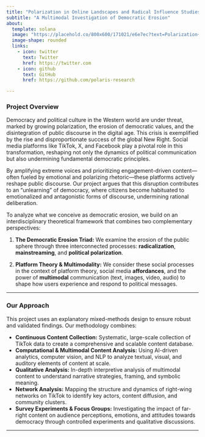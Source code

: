 ---
title: "Polarization in Online Landscapes and Radical Influence Studies"
subtitle: "A Multimodal Investigation of Democratic Erosion"
about:
  template: solana
  image: "https://placehold.co/800x600/171021/e6e7ec?text=Polarization+in+Online Landscapes+and+Radical+Influence+Studies"
  image-shape: rounded
  links:
    - icon: twitter
      text: Twitter
      href: https://twitter.com
    - icon: github
      text: GitHub
      href: https://github.com/polaris-research

---

<style>
  .small-text {
    font-size: 0.8rem;
    color: #6c757d;
  }
</style>

### Project Overview

Democracy and political culture in the Western world are under threat, marked by growing polarization, the erosion of democratic values, and the disintegration of public discourse in the digital age. This crisis is exemplified by the rise and disproportionate success of the global New Right. Social media platforms like TikTok, X, and Facebook play a pivotal role in this transformation, reshaping not only the dynamics of political communication but also undermining fundamental democratic principles.

By amplifying extreme voices and prioritizing engagement-driven content—often fueled by emotional and polarizing rhetoric—these platforms actively reshape public discourse. Our project argues that this disruption contributes to an "unlearning" of democracy, where citizens become habituated to emotionalized and antagonistic forms of discourse, undermining rational deliberation.

To analyze what we conceive as democratic erosion, we build on an interdisciplinary theoretical framework that combines two complementary perspectives:  

 1.  **The Democratic Erosion Triad:** We examine the erosion of the public sphere through three interconnected processes: **radicalization**, **mainstreaming**, and **political polarization**.  

 2.  **Platform Theory & Multimodality:** We consider these social processes in the context of platform theory, social media **affordances**, and the power of **multimodal** communication (text, images, video, audio) to shape how users experience and respond to political messages.

---

### Our Approach

This project uses an explanatory mixed-methods design to ensure robust and validated findings. Our methodology combines:

-   **Continuous Content Collection:** Systematic, large-scale collection of TikTok data to create a comprehensive and scalable content database.
-   **Computational & Multimodal Content Analysis:** Using AI-driven analytics, computer vision, and NLP to analyze textual, visual, and auditory elements of content at scale.
-   **Qualitative Analysis:** In-depth interpretive analysis of multimodal content to understand narrative strategies, framing, and symbolic meaning.
-   **Network Analysis:** Mapping the structure and dynamics of right-wing networks on TikTok to identify key actors, content diffusion, and community clusters.
-   **Survey Experiments & Focus Groups:** Investigating the impact of far-right content on audience perceptions, emotions, and attitudes towards democracy through controlled experiments and qualitative discussions.

---
